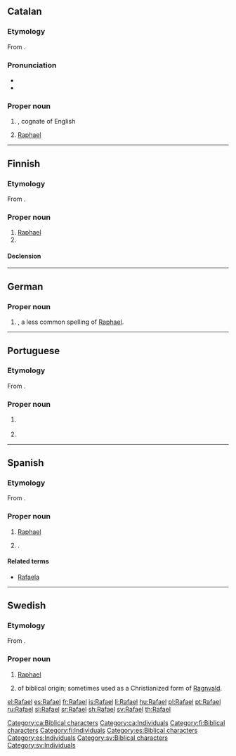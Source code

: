 ==Catalan==

===Etymology===
From {{etyl|he|ca}} {{m|he|רָפָאֵל|tr=Rāfāʾēl}}.

===Pronunciation===
* {{IPA|/rəfəˈɛɫ/|lang=ca}}
* {{rhymes|ɛl|lang=ca}}

===Proper noun===
{{ca-proper noun|m}}

# {{given name|male|lang=ca}}, cognate of English {{term|Raphael|lang=en}}
# [[Raphael]] {{qualifier|biblical character}}

[[Category:ca:Biblical characters]]
[[Category:ca:Individuals]]

----

==Finnish==

===Etymology===
From {{etyl|he|fi}} {{m|he|רָפָאֵל|tr=Rāfāʾēl}}.

===Proper noun===
{{fi-proper noun}}

# [[Raphael]] {{qualifier|biblical character}}
# {{given name|male|lang=fi}}

====Declension====
{{fi-decl-risti|Rafael|||a|i=0}}

[[Category:fi:Biblical characters]]
[[Category:fi:Individuals]]

----

==German==

===Proper noun===
{{de-proper noun}}

# {{given name|male|lang=de}}, a less common spelling of [[Raphael]].

----

==Portuguese==

===Etymology===
From {{etyl|he|pt}} {{m|he|רָפָאֵל|tr=Rāfāʾēl}}.

===Proper noun===
{{pt-proper noun|m}}

# {{lb|pt|biblical character}} {{l/en|Raphael}} {{gloss|an archangel}}
# {{given name|male|lang=pt|eq=Raphael}}

----

==Spanish==

===Etymology===
From {{etyl|he|es}} {{m|he|רָפָאֵל|tr=Rāfāʾēl}}.

===Proper noun===
{{es-proper noun|m}}

# [[Raphael]] {{qualifier|biblical character}}
# {{given name|male|lang=es}}.

====Related terms====
* [[Rafaela]] {{qualifier|feminine form}}

[[Category:es:Biblical characters]]
[[Category:es:Individuals]]

----

==Swedish==

===Etymology===
From {{etyl|he|sv}} {{m|he|רָפָאֵל|tr=Rāfāʾēl}}.

===Proper noun===
{{head|sv|proper noun}}

# [[Raphael]] {{qualifier|biblical character}}
# {{given name|male|lang=sv}} of biblical origin; sometimes used as a Christianized form of [[Ragnvald]].

[[Category:sv:Biblical characters]]
[[Category:sv:Individuals]]

[[el:Rafael]]
[[es:Rafael]]
[[fr:Rafael]]
[[is:Rafael]]
[[li:Rafael]]
[[hu:Rafael]]
[[pl:Rafael]]
[[pt:Rafael]]
[[ru:Rafael]]
[[sl:Rafael]]
[[sr:Rafael]]
[[sh:Rafael]]
[[sv:Rafael]]
[[th:Rafael]]